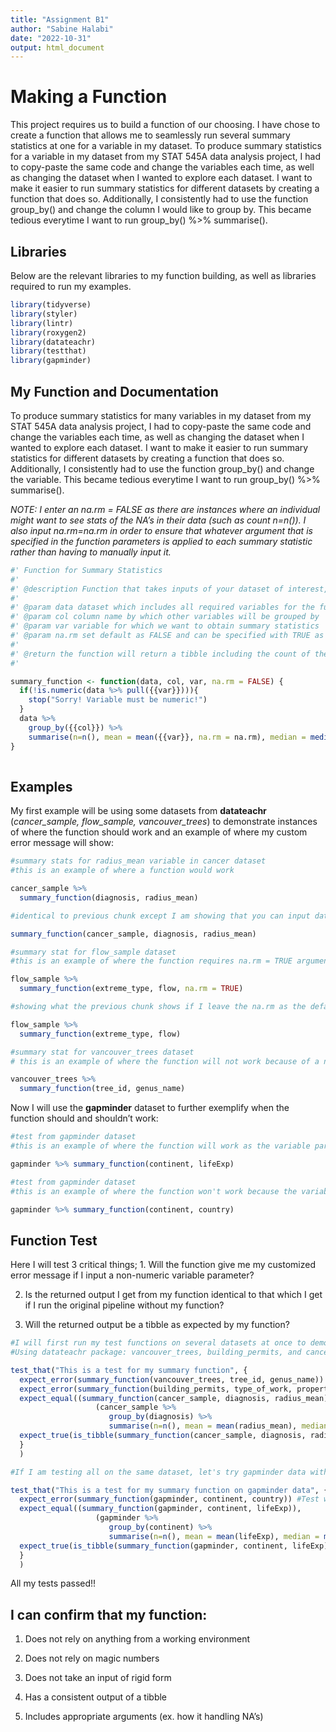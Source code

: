 ```yaml
---
title: "Assignment B1"
author: "Sabine Halabi"
date: "2022-10-31"
output: html_document
---
```


# Making a Function

This project requires us to build a function of our choosing. I have chose to create a function that allows me to seamlessly run several summary statistics at one for a variable in my dataset. To produce summary statistics for a variable in my dataset from my STAT 545A data analysis project, I had to copy-paste the same code and change the variables each time, as well as changing the dataset when I wanted to explore each dataset. I want to make it easier to run summary statistics for different datasets by creating a function that does so. Additionally, I consistently had to use the function group_by() and change the column I would like to group by. This became tedious everytime I want to run group_by() %>% summarise(). 

## Libraries
Below are the relevant libraries to my function building, as well as libraries required to run my examples.

```r
library(tidyverse)
library(styler)
library(lintr)
library(roxygen2)
library(datateachr)
library(testthat)
library(gapminder)
```

## My Function and Documentation
To produce summary statistics for many variables in my dataset from my STAT 545A data analysis project, I had to copy-paste the same code and change the variables each time, as well as changing the dataset when I wanted to explore each dataset. I want to make it easier to run summary statistics for different datasets by creating a function that does so. Additionally, I consistently had to use the function group_by() and change the variable. This became tedious everytime I want to run group_by() %>% summarise(). 

*NOTE: I enter an na.rm = FALSE as there are instances where an individual might want to see stats of the NA's in their data (such as count n=n()). I also input na.rm=na.rm in order to ensure that whatever argument that is specified in the function parameters is applied to each summary statistic rather than having to manually input it.*


```r
#' Function for Summary Statistics
#' 
#' @description Function that takes inputs of your dataset of interest, column by which you want to group data, and variable for which you want to run summary statistics #' and produces summary statistics. I have also added a custom error message if the inputted variable is not numeric. 
#' 
#' @param data dataset which includes all required variables for the function
#' @param col column name by which other variables will be grouped by
#' @param var variable for which we want to obtain summary statistics
#' @param na.rm set default as FALSE and can be specified with TRUE as needed
#' 
#' @return the function will return a tibble including the count of the variable per group of the col param, as well as columns for each summary statistics in the       #' function per group.
#' 

summary_function <- function(data, col, var, na.rm = FALSE) {
  if(!is.numeric(data %>% pull({{var}}))){
    stop("Sorry! Variable must be numeric!")
  }
  data %>%
    group_by({{col}}) %>%
    summarise(n=n(), mean = mean({{var}}, na.rm = na.rm), median = median({{var}}, na.rm = na.rm), min = min({{var}}, na.rm = na.rm), max = max({{var}}, na.rm = na.rm), sd= sd({{var}}, na.rm = na.rm))
}
  
```

## Examples

My first example will be using some datasets from **datateachr** (*cancer_sample, flow_sample, vancouver_trees*) to demonstrate instances of where the function should work and an example of where my custom error message will show:

```r
#summary stats for radius_mean variable in cancer dataset 
#this is an example of where a function would work

cancer_sample %>% 
  summary_function(diagnosis, radius_mean)

```
```r
#identical to previous chunk except I am showing that you can input data into function instead of using a pipe if you want

summary_function(cancer_sample, diagnosis, radius_mean)
```


```r
#summary stat for flow_sample dataset
#this is an example of where the function requires na.rm = TRUE argument, as otherwise we will see NA's in the minimum row

flow_sample %>% 
  summary_function(extreme_type, flow, na.rm = TRUE)
```
```r
#showing what the previous chunk shows if I leave the na.rm as the default specified in my function for a dataset with NA's

flow_sample %>% 
  summary_function(extreme_type, flow)
```


```r
#summary stat for vancouver_trees dataset
# this is an example of where the function will not work because of a non-numeric argument in the variable parameter

vancouver_trees %>% 
  summary_function(tree_id, genus_name)
```
Now I will use the **gapminder** dataset to further exemplify when the function should and shouldn't work: 

```r
#test from gapminder dataset
#this is an example of where the function will work as the variable parameter is numeric

gapminder %>% summary_function(continent, lifeExp)
```


```r
#test from gapminder dataset
#this is an example of where the function won't work because the variable parameter is not numeric

gapminder %>% summary_function(continent, country)
```


## Function Test

Here I will test 3 critical things;
1. Will the function give me my customized error message if I input a non-numeric variable parameter?

2. Is the returned output I get from my function identical to that which I get if I run the original pipeline without my function?

3. Will the returned output be a tibble as expected by my function?

```r
#I will first run my test functions on several datasets at once to demonstrate the variety of things that can occur with my summary function (expected errors, expected identical outputs, expected tibble output)
#Using datateachr package: vancouver_trees, building_permits, and cancer_sample datasets

test_that("This is a test for my summary function", {
  expect_error(summary_function(vancouver_trees, tree_id, genus_name)) #Test whether an error message is given if variable is non-numeric
  expect_error(summary_function(building_permits, type_of_work, property_use)) #Another error test 
  expect_equal((summary_function(cancer_sample, diagnosis, radius_mean)),
                   (cancer_sample %>% 
                      group_by(diagnosis) %>% 
                      summarise(n=n(), mean = mean(radius_mean), median = median(radius_mean), min = min(radius_mean), max = max(radius_mean), sd = sd(radius_mean)))) #Test whether the function gives identical result as manual input
  expect_true(is_tibble(summary_function(cancer_sample, diagnosis, radius_mean))) #Test that the output is a tibble table
  }
  )
```

```r
#If I am testing all on the same dataset, let's try gapminder data with the same expect_() functions from the above chunk

test_that("This is a test for my summary function on gapminder data", {
  expect_error(summary_function(gapminder, continent, country)) #Test whether an error message is given if variable is non-numeric
  expect_equal((summary_function(gapminder, continent, lifeExp)),
                   (gapminder %>% 
                      group_by(continent) %>% 
                      summarise(n=n(), mean = mean(lifeExp), median = median(lifeExp), min = min(lifeExp), max = max(lifeExp), sd = sd(lifeExp)))) #Test whether the function gives identical result as manual input
  expect_true(is_tibble(summary_function(gapminder, continent, lifeExp))) #Test that the output is a tibble table
  }
  )

```

All my tests passed!!

## I can confirm that my function:

1. Does not rely on anything from a working environment

2. Does not rely on magic numbers

3. Does not take an input of rigid form

4. Has a consistent output of a tibble

5. Includes appropriate arguments (ex. how it handling NA's)